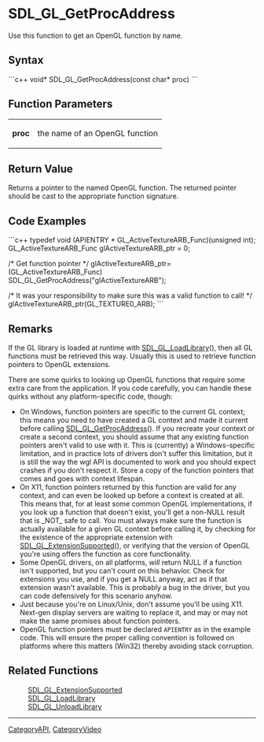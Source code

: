 
= SDL_GL_GetProcAddress =
Use this function to get an OpenGL function by name.


== Syntax ==
```c++
void* SDL_GL_GetProcAddress(const char* proc)
```

== Function Parameters ==
{|
|'''proc'''
|the name of an OpenGL function
|}

== Return Value ==
Returns a pointer to the named OpenGL function.  The returned pointer should be cast to the appropriate function signature.

== Code Examples ==
```c++
typedef void (APIENTRY * GL_ActiveTextureARB_Func)(unsigned int);
GL_ActiveTextureARB_Func glActiveTextureARB_ptr = 0;

/* Get function pointer */
glActiveTextureARB_ptr=(GL_ActiveTextureARB_Func) SDL_GL_GetProcAddress("glActiveTextureARB");

/* It was your responsibility to make sure this was a valid function to call! */
glActiveTextureARB_ptr(GL_TEXTURE0_ARB);
```

== Remarks ==
If the GL library is loaded at runtime with [[SDL_GL_LoadLibrary]](), then all GL functions must be retrieved this way. Usually this is used to retrieve function pointers to OpenGL extensions.

There are some quirks to looking up OpenGL functions that require some extra care from the application. If you code carefully, you can handle these quirks without any platform-specific code, though:
* On Windows, function pointers are specific to the current GL context; this means you need to have created a GL context and made it current before calling [[SDL_GL_GetProcAddress]](). If you recreate your context or create a second context, you should assume that any existing function pointers aren't valid to use with it. This is (currently) a Windows-specific limitation, and in practice lots of drivers don't suffer this limitation, but it is still the way the wgl API is documented to work and you should expect crashes if you don't respect it. Store a copy of the function pointers that comes and goes with context lifespan.
* On X11, function pointers returned by this function are valid for any context, and can even be looked up before a context is created at all. This means that, for at least some common OpenGL implementations, if you look up a function that doesn't exist, you'll get a non-NULL result that is _NOT_ safe to call. You must always make sure the function is actually available for a given GL context before calling it, by checking for the existence of the appropriate extension with [[SDL_GL_ExtensionSupported]](), or verifying that the version of OpenGL you're using offers the function as core functionality.
* Some OpenGL drivers, on all platforms, ''will'' return NULL if a function isn't supported, but you can't count on this behavior. Check for extensions you use, and if you get a NULL anyway, act as if that extension wasn't available. This is probably a bug in the driver, but you can code defensively for this scenario anyhow.
* Just because you're on Linux/Unix, don't assume you'll be using X11. Next-gen display servers are waiting to replace it, and may or may not make the same promises about function pointers.
* OpenGL function pointers must be declared <code>APIENTRY</code> as in the example code. This will ensure the proper calling convention is followed on platforms where this matters (Win32) thereby avoiding stack corruption.

== Related Functions ==
:[[SDL_GL_ExtensionSupported]]
:[[SDL_GL_LoadLibrary]]
:[[SDL_GL_UnloadLibrary]]

----
[[CategoryAPI]], [[CategoryVideo]]
